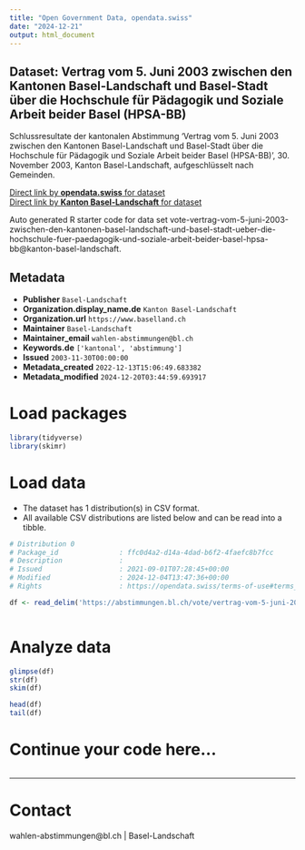 ```yaml
---
title: "Open Government Data, opendata.swiss"
date: "2024-12-21"
output: html_document
---
```


## Dataset: Vertrag vom 5. Juni 2003 zwischen den Kantonen Basel-Landschaft und Basel-Stadt über die Hochschule für Pädagogik und Soziale Arbeit beider Basel (HPSA-BB)

Schlussresultate der kantonalen Abstimmung 'Vertrag vom 5. Juni 2003 zwischen den Kantonen Basel-Landschaft und Basel-Stadt über die Hochschule für Pädagogik und Soziale Arbeit beider Basel (HPSA-BB)', 30. November 2003, Kanton Basel-Landschaft, aufgeschlüsselt nach Gemeinden.

[Direct link by **opendata.swiss** for dataset](https://opendata.swiss/de/dataset/vertrag-vom-5-juni-2003-zwischen-den-kantonen-basel-landschaft-und-basel-stadt-uber-die-hochsch)<br>
[Direct link by **Kanton Basel-Landschaft** for dataset](https://abstimmungen.bl.ch/vote/vertrag-vom-5-juni-2003-zwischen-den-kantonen-basel-landschaft-und-basel-stadt-ueber-die-hochschule-fuer-paedagogik-und-soziale-arbeit-beider-basel-hpsa-bb/data)

Auto generated R starter code for data set vote-vertrag-vom-5-juni-2003-zwischen-den-kantonen-basel-landschaft-und-basel-stadt-ueber-die-hochschule-fuer-paedagogik-und-soziale-arbeit-beider-basel-hpsa-bb@kanton-basel-landschaft.

## Metadata

- **Publisher** `Basel-Landschaft`
- **Organization.display_name.de** `Kanton Basel-Landschaft`
- **Organization.url** `https://www.baselland.ch`
- **Maintainer** `Basel-Landschaft`
- **Maintainer_email** `wahlen-abstimmungen@bl.ch`
- **Keywords.de** `['kantonal', 'abstimmung']`
- **Issued** `2003-11-30T00:00:00`
- **Metadata_created** `2022-12-13T15:06:49.683382`
- **Metadata_modified** `2024-12-20T03:44:59.693917`


# Load packages

```r

library(tidyverse)
library(skimr)

```

# Load data

-   The dataset has 1 distribution(s) in CSV format.
-   All available CSV distributions are listed below and can be read into a tibble.

```r

# Distribution 0
# Package_id               : ffc0d4a2-d14a-4dad-b6f2-4faefc8b7fcc
# Description              : 
# Issued                   : 2021-09-01T07:28:45+00:00
# Modified                 : 2024-12-04T13:47:36+00:00
# Rights                   : https://opendata.swiss/terms-of-use#terms_by

df <- read_delim('https://abstimmungen.bl.ch/vote/vertrag-vom-5-juni-2003-zwischen-den-kantonen-basel-landschaft-und-basel-stadt-ueber-die-hochschule-fuer-paedagogik-und-soziale-arbeit-beider-basel-hpsa-bb/data-csv')



```

# Analyze data

```r

glimpse(df)
str(df)
skim(df)

head(df)
tail(df)

```

# Continue your code here...

```r

```

------------------------------------------------------------------------

# Contact

wahlen-abstimmungen@bl.ch | Basel-Landschaft
